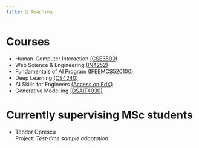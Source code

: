 ```yaml
---
title: 📝 Teaching
---
```


<!-- references -->

# Courses 

- Human-Computer Interaction [(CSE3500)](https://studiegids.tudelft.nl/a101_displayCourse.do?course_id=61502)
- Web Science \& Engineering [(IN4252)](https://studiegids.tudelft.nl/a101_displayCourse.do?course_id=60628)
- Fundamentals of AI Program [(IFEEMCS520100)](https://studiegids.tudelft.nl/a101_displayCourse.do?course_id=63120)
- Deep Learning [(CS4240)](https://studiegids.tudelft.nl/a101_displayCourse.do?course_id=61010)
- AI Skills for Engineers [(Access on EdX)](https://www.edx.org/learn/artificial-intelligence/delft-university-of-technology-ai-skills-for-engineers-data-engineering-and-data-pipelines)
- Generative Modelling [(DSAIT4030)](https://studiegids.tudelft.nl/a101_displayCourse.do?course_id=70221)

# Currently supervising MSc students

- Teodor Oprescu        
Project: *Test-time sample adaptation*

